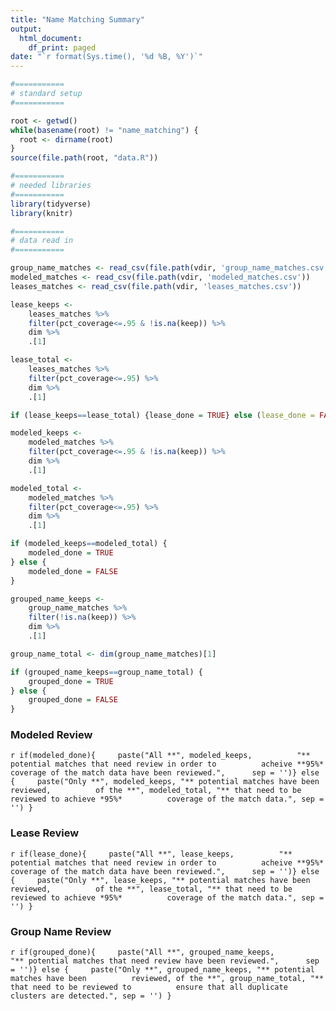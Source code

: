 ```yaml
---
title: "Name Matching Summary"
output:
  html_document:
    df_print: paged
date: "`r format(Sys.time(), '%d %B, %Y')`"
---
```



```r

#===========
# standard setup
#===========

root <- getwd()
while(basename(root) != "name_matching") {
  root <- dirname(root)
}
source(file.path(root, "data.R"))

#===========
# needed libraries
#===========
library(tidyverse)
library(knitr)

#===========
# data read in
#===========

group_name_matches <- read_csv(file.path(vdir, 'group_name_matches.csv'))
modeled_matches <- read_csv(file.path(vdir, 'modeled_matches.csv'))
leases_matches <- read_csv(file.path(vdir, 'leases_matches.csv'))

lease_keeps <- 
	leases_matches %>% 
	filter(pct_coverage<=.95 & !is.na(keep)) %>% 
	dim %>% 
	.[1]

lease_total <- 
	leases_matches %>% 
	filter(pct_coverage<=.95) %>% 
	dim %>% 
	.[1]

if (lease_keeps==lease_total) {lease_done = TRUE} else (lease_done = FALSE)

modeled_keeps <- 
	modeled_matches %>% 
	filter(pct_coverage<=.95 & !is.na(keep)) %>% 
	dim %>% 
	.[1]

modeled_total <- 
	modeled_matches %>% 
	filter(pct_coverage<=.95) %>% 
	dim %>% 
	.[1]

if (modeled_keeps==modeled_total) {
	modeled_done = TRUE
} else {
	modeled_done = FALSE
}

grouped_name_keeps <- 
	group_name_matches %>% 
	filter(!is.na(keep)) %>% 
	dim %>% 
	.[1]

group_name_total <- dim(group_name_matches)[1]

if (grouped_name_keeps==group_name_total) {
	grouped_done = TRUE
} else {
	grouped_done = FALSE
}


```

### Modeled Review
`r if(modeled_done){
	paste("All **", modeled_keeps, 
		"** potential matches that need review in order to 
		acheive **95%* coverage of the match data have been reviewed.", 
	sep = '')} else {
	paste("Only **", modeled_keeps, "** potential matches have been reviewed, 
		of the **", modeled_total, "** that need to be reviewed to achieve *95%* 
		coverage of the match data.", sep = '')
}`

### Lease Review
`r if(lease_done){
	paste("All **", lease_keeps, 
		"** potential matches that need review in order to 
		acheive **95%* coverage of the match data have been reviewed.", 
	sep = '')} else {
	paste("Only **", lease_keeps, "** potential matches have been reviewed, 
		of the **", lease_total, "** that need to be reviewed to achieve *95%* 
		coverage of the match data.", sep = '')
}`

### Group Name Review
`r if(grouped_done){
	paste("All **", grouped_name_keeps, 
		"** potential matches that need review have been reviewed.", 
	sep = '')} else {
	paste("Only **", grouped_name_keeps, "** potential matches have been 
		reviewed, of the **", group_name_total, "** that need to be reviewed to 
		ensure that all duplicate clusters are detected.", sep = '')
}` 
